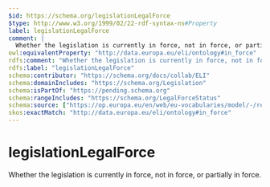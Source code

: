 ```yaml
---
$id: https://schema.org/legislationLegalForce
$type: http://www.w3.org/1999/02/22-rdf-syntax-ns#Property
label: legislationLegalForce
comment: |
  Whether the legislation is currently in force, not in force, or partially in force.
owl:equivalentProperty: "http://data.europa.eu/eli/ontology#in_force"
rdfs:comment: "Whether the legislation is currently in force, not in force, or partially in force."
rdfs:label: "legislationLegalForce"
schema:contributor: "https://schema.org/docs/collab/ELI"
schema:domainIncludes: "https://schema.org/Legislation"
schema:isPartOf: "https://pending.schema.org"
schema:rangeIncludes: "https://schema.org/LegalForceStatus"
schema:source: ["https://op.europa.eu/en/web/eu-vocabularies/model/-/resource/dataset/eli","https://github.com/schemaorg/schemaorg/issues/1156"]
skos:exactMatch: "http://data.europa.eu/eli/ontology#in_force"
---
```


# legislationLegalForce

Whether the legislation is currently in force, not in force, or partially in force.

